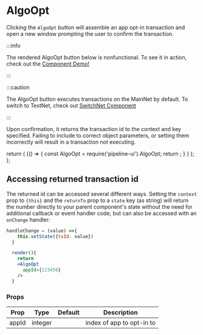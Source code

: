 # AlgoOpt

Clicking the `AlgoOpt` button will assemble an app opt-in transaction and open a new window prompting the user to confirm the transaction. 

:::info

The rendered AlgoOpt button below is nonfunctional. To see it in action, check out the [Component Demo!](../Demos/demo)

:::

:::caution

The AlgoOpt button executes transactions on the MainNet by default. To switch to TestNet, check out [SwitchNet Component](./SwitchNet)

:::

Upon confirmation, it returns the transaction id to the context and key specified. Failing to include to correct object parameters, or setting them incorrectly will result in a transaction not executing.


  return (
    <BrowserOnly>{() => {
      const AlgoOpt = require('pipeline-ui').AlgoOpt;
      return <AlgoOpt/>;
      }
    }
    </BrowserOnly>
    );
    };

<BrowserOnlyButton />

## Accessing returned transaction id

The returned id can be accessed several different ways. Setting the `context` prop to `{this}` and the `returnTo` prop to a `state` key (as string) will return the number directly to your parent component's state without the need for additional callback or event handler code, but can also be accessed with an `onChange` handler:

```jsx
handleChange = (value) =>{
    this.setState({txId: value})
  }

  render(){
    return 
    <AlgoOpt
      appId={123456}
    />
  }
```


### Props


<Table>
  <thead>
  <tr>
    <th>Prop</th>
    <th>Type</th>
    <th>Default</th>
    <th>Description</th>
  </tr>
  </thead>
  <tbody>
  <tr><td>appId</td><td>integer</td><td></td><td>index of app to opt-in to</td></tr>
    </tbody>
    </Table>
